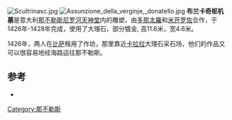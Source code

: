 [[File:Scultrinasc.jpg|thumb]]
[[File:Assunzione_della_verginje,_donatello.jpg|thumb]]
'''布兰卡奇枢机墓'''是意大利[[那不勒斯|那不勒斯]][[尼罗河天神堂|尼罗河天神堂]]内的雕塑，由[[多那太羅|多那太羅]]和[[米开罗佐|米开罗佐]]合作，于1426年-1428年完成，使用了大理石，部分镀金, 高11.6米，宽4.6米。

1426年，两人在[[比萨|比萨]]租用了作坊，那里靠近[[卡拉拉|卡拉拉]]大理石采石场，他们的作品又可以很容易地经海路运往那不勒斯。

==参考==
*{{cite book|first=Rolf C. |last=Wirtz|title=Donatello|publisher=Könemann|location=Cologne |year=1998|isbn=3-8290-4546-8}}
{{那不勒斯地标}}
[[Category:那不勒斯|Category:那不勒斯]]